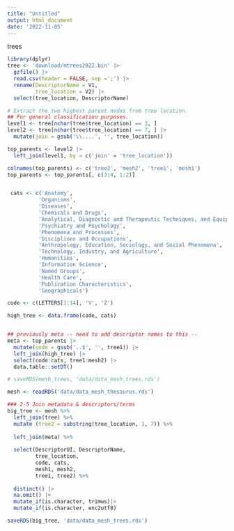 ```yaml
---
title: "Untitled"
output: html_document
date: '2022-11-05'
---
```



trees


```r
library(dplyr)
tree <- 'download/mtrees2022.bin' |>
  gzfile() |>
  read.csv(header = FALSE, sep =';') |>
  rename(DescriptorName = V1,
         tree_location = V2) |>
  select(tree_location, DescriptorName)

# Extract the two highest parent nodes from tree location.  
## For general classification purposes.  
level1 <- tree[nchar(tree$tree_location) == 3, ]
level2 <- tree[nchar(tree$tree_location) == 7, ] |>
  mutate(join = gsub('\\....', '', tree_location))

top_parents <- level2 |>
  left_join(level1, by = c('join' = 'tree_location'))

colnames(top_parents) <- c('tree2', 'mesh2', 'tree1', 'mesh1')
top_parents <- top_parents[, c(3:4, 1:2)]


 cats <- c('Anatomy', 
          'Organisms', 
          'Diseases', 
          'Chemicals and Drugs',
          'Analytical, Diagnostic and Therapeutic Techniques, and Equipment', 
          'Psychiatry and Psychology', 
          'Phenomena and Processes',
          'Disciplines and Occupations',
          'Anthropology, Education, Sociology, and Social Phenomena', 
          'Technology, Industry, and Agriculture', 
          'Humanities',
          'Information Science',
          'Named Groups',
          'Health Care',
          'Publication Characteristics',
          'Geographicals')

code <- c(LETTERS[1:14], 'V', 'Z')

high_tree <- data.frame(code, cats)


## previously meta -- need to add descriptor names to this -- 
meta <- top_parents |>
  mutate(code = gsub('..$', '', tree1)) |>
  left_join(high_tree) |>
  select(code:cats, tree1:mesh2) |>
  data.table::setDT()

# saveRDS(mesh_trees, 'data/data_mesh_trees.rds')
```



```r
mesh <- readRDS('data/data_mesh_thesaurus.rds')

### 2-5 Join metadata & descriptors/terms
big_tree <- mesh %>%
  left_join(tree) %>%
  mutate (tree2 = substring(tree_location, 1, 7)) %>%
  
  left_join(meta) %>%
  
  select(DescriptorUI, DescriptorName, 
         tree_location, 
         code, cats,
         mesh1, mesh2,
         tree1, tree2) %>%
  
  distinct() |>
  na.omit() |>
  mutate_if(is.character, trimws)|>
  mutate_if(is.character, enc2utf8)

saveRDS(big_tree, 'data/data_mesh_trees.rds')
```

